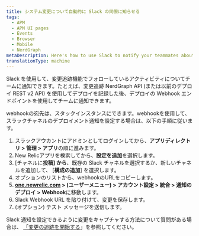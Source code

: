 ```yaml
---
title: システム変更について自動的に Slack の同僚に知らせる
tags:
  - APM
  - APM UI pages
  - Events
  - Browser
  - Mobile
  - NerdGraph
metaDescription: Here's how to use Slack to notify your teammates about changes you are capturing with change tracking.
translationType: machine
---
```


Slack を使用して、変更追跡機能でフォローしているアクティビティについてチームに通知できます。たとえば、変更追跡 NerdGraph API (または以前のデプロイ REST v2 API) を使用してデプロイを記録した後、デプロイの Webhook エンドポイントを使用してチームに通知できます。

webhookの宛先は、スタックインスタンスにできます。webhookを使用して、スラックチャネルのデプロイメント通知を設定する場合は、以下の手順に従います。

1. スラックアウカントにアドミンとしてログインしてから、**アプリディレクトリ > 管理 > アプリ**の順に進みます。
2. New Relicアプリを検索してから、**設定を追加**を選択します。
3. \[チャネルに**投稿] から**、既存の Slack チャネルを選択するか、新しいチャネルを追加して、 \[**構成の追加**] を選択します。
4. オプションのリストから、webhookのURLをコピーします。
5. **[one.newrelic.com](https://one.newrelic.com/) > (ユーザーメニュー) > アカウント設定 > 統合 > 通知のデプロイ > Webhook**に移動します。
6. Slack Webhook URL を貼り付けて、変更を保存します。
7. (オプション) テスト メッセージを送信します。

Slack 通知を設定できるように変更をキャプチャする方法について質問がある場合は、 [「変更の追跡を開始する](/docs/change-tracking/change-tracking-introduction#start-tracking)」を参照してください。